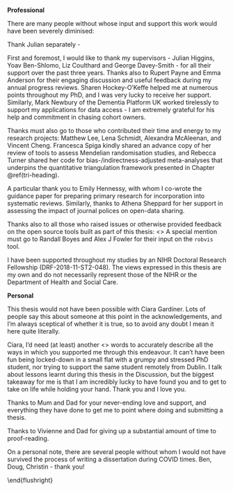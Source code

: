 <!-- TODO UPDATE and check all name spellings -->

__Professional__

There are many people without whose input and support this work would have been severely diminised: 

Thank Julian separately - 

First and foremost, I would like to thank my supervisors - Julian Higgins, Yoav Ben-Shlomo, Liz Coulthard and George Davey-Smith - for all their support over the past three years. Thanks also to Rupert Payne and Emma Anderson for their engaging discussion and useful feedback during my annual progress reviews. Sharen Hockey-O'Keffe helped me at numerous points throughout my PhD, and I was very lucky to receive her support. Similarly, Mark Newbury of the Dementia Platform UK worked tirelessly to support my applications for data access - I am extremely grateful for his help and commitment in chasing cohort owners.

Thanks must also go to those who contributed their time and energy to my research projects: Matthew Lee, Lena Schmidt, Alexandra McAleenan, and Vincent Cheng. Francesca Spiga kindly shared an advance copy of her review of tools to assess Mendelian randomisation studies, and Rebecca Turner shared her code for bias-/indirectness-adjusted meta-analyses that underpins the quantitative triangulation framework presented in Chapter \@ref(tri-heading). 

A particular thank you to Emily Hennessy, with whom I co-wrote the guidance paper for preparing primary research for incorporation into systematic reviews. Similarly, thanks to Athena Sheppard for her support in assessing the impact of journal polices on open-data sharing.

Thanks also to all those who raised issues or otherwise provided feedback on the open source tools built as part of this thesis:
<<github>> A special mention must go to Randall Boyes and Alex J Fowler for their input on the `robvis` tool.

I have been supported throughout my studies by an NIHR Doctoral Research Fellowship (DRF-2018-11-ST2-048). The views expressed in this thesis are my own and do not necessarily represent those of the NIHR or the Department of Health and Social Care.

\bigskip

__Personal__

This thesis would not have been possible with Ciara Gardiner. Lots of people say this about someone at this point in the acknowledgements, and I'm always sceptical of whether it is true, so to avoid any doubt I mean it here quite literally.

Ciara, I'd need (at least) another <<words>> words to accurately describe all the ways in which you supported me through this endeavour. It can't have been fun being locked-down in a small flat with a grumpy and stressed PhD student, nor trying to support the same student remotely from Dublin. I talk about lessons learnt during this thesis in the Discussion, but the biggest takeaway for me is that I am incredibly lucky to have found you and to get to take on life while holding your hand. Thank you and I love you.

Thanks to Mum and Dad for your never-ending love and support, and everything they have done to get me to point where doing and submitting a thesis. 

Thanks to Vivienne and Dad for giving up a substantial amount of time to proof-reading.

On a personal note, there are several people without whom I would not have survived the process of writing a dissertation during COVID times. Ben, Doug, Christin - thank you! 

\bigskip

\begin{flushright}
Canynge Hall, Bristol \\\
1 December 2021
\end{flushright}
